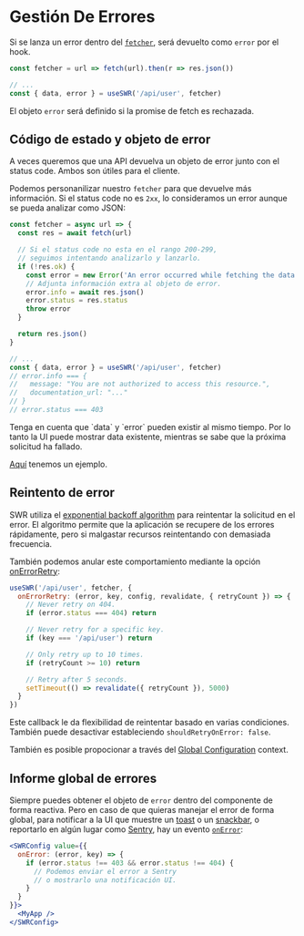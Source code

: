 
# Gestión De Errores

Si se lanza un error dentro del [`fetcher`](/docs/data-fetching), será devuelto como `error` por el hook.

```js
const fetcher = url => fetch(url).then(r => res.json())

// ...
const { data, error } = useSWR('/api/user', fetcher)
```

El objeto `error` será definido si la promise de fetch es rechazada.

## Código de estado y objeto de error

A veces queremos que una API devuelva un objeto de error junto con el status code.
Ambos son útiles para el cliente.

Podemos personanilizar nuestro `fetcher` para que devuelve más información. Si el status code no es `2xx`, lo consideramos
un error aunque se pueda analizar como JSON:

```js
const fetcher = async url => {
  const res = await fetch(url)

  // Si el status code no esta en el rango 200-299,
  // seguimos intentando analizarlo y lanzarlo.
  if (!res.ok) {
    const error = new Error('An error occurred while fetching the data.')
    // Adjunta información extra al objeto de error.
    error.info = await res.json()
    error.status = res.status
    throw error
  }

  return res.json()
}

// ...
const { data, error } = useSWR('/api/user', fetcher)
// error.info === {
//   message: "You are not authorized to access this resource.",
//   documentation_url: "..."
// }
// error.status === 403
```

<Callout emoji="💡">
  Tenga en cuenta que `data` y `error` pueden existir al mismo tiempo. Por lo tanto la UI puede mostrar
  data existente, mientras se sabe que la próxima solicitud ha fallado.
</Callout>

[Aquí](/examples/error-handling) tenemos un ejemplo.

## Reintento de error

SWR utiliza el [exponential backoff algorithm](https://en.wikipedia.org/wiki/Exponential_backoff) para reintentar la solicitud en el error.
El algoritmo permite que la aplicación se recupere de los errores rápidamente, pero si malgastar recursos reintentando con demasiada frecuencia.

También podemos anular este comportamiento mediante la opción [onErrorRetry](/docs/options#options):

```js
useSWR('/api/user', fetcher, {
  onErrorRetry: (error, key, config, revalidate, { retryCount }) => {
    // Never retry on 404.
    if (error.status === 404) return

    // Never retry for a specific key.
    if (key === '/api/user') return

    // Only retry up to 10 times.
    if (retryCount >= 10) return

    // Retry after 5 seconds.
    setTimeout(() => revalidate({ retryCount }), 5000)
  }
})
```

Este callback le da flexibilidad de reintentar basado en varias condiciones. También puede desactivar estableciendo `shouldRetryOnError: false`.

También es posible propocionar a través del [Global Configuration](/docs/global-configuration) context.

## Informe global de errores

Siempre puedes obtener el objeto de `error` dentro del componente de forma reactiva. Pero en caso de que quieras manejar el error de forma global,
para notificar a la UI que muestre un [toast](https://vercel.com/design/toast) o un [snackbar](https://material.io/components/snackbars), o reportarlo
en algún lugar como [Sentry](https://sentry.io), hay un evento [`onError`](/docs/options#options):

```jsx
<SWRConfig value={{
  onError: (error, key) => {
    if (error.status !== 403 && error.status !== 404) {
      // Podemos enviar el error a Sentry
      // o mostrarlo una notificación UI.
    }
  }
}}>
  <MyApp />
</SWRConfig>
```
